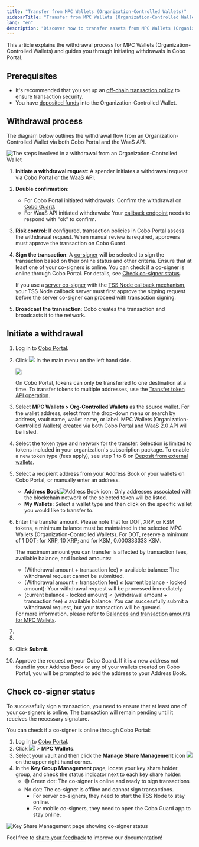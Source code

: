 ```yaml
---
title: "Transfer from MPC Wallets (Organization-Controlled Wallets)"
sidebarTitle: "Transfer from MPC Wallets (Organization-Controlled Wallets)"
lang: "en"
description: "Discover how to transfer assets from MPC Wallets (Organization-Controlled Wallets) in Cobo Portal, enhancing organizational asset control."
---
```



This article explains the withdrawal process for MPC Wallets (Organization-Controlled Wallets) and guides you through initiating withdrawals in Cobo Portal.

## Prerequisites

- It's recommended that you set up an [off-chain transaction policy](/en/portal/risk-controls/off-chain-tx-set-transfer) to ensure transaction security.
- You have [deposited funds](/en/portal/mpc-wallets/ocw/transfers) into the Organization-Controlled Wallet.

## Withdrawal process

The diagram below outlines the withdrawal flow from an Organization-Controlled Wallet via both Cobo Portal and the WaaS API.

<img src="/en/images/transfers/mpc-withdrawal-process.svg" className="diagram" alt="The steps involved in a withdrawal from an Organization-Controlled Wallet"/>

1. **Initiate a withdrawal request**: A spender initiates a withdrawal request via Cobo Portal or [the WaaS API](https://www.cobo.com/developers/v2/guides/mpc-wallets/get-started-ocw#withdraw-tokens).
2. **Double confirmation**:
   - For Cobo Portal initiated withdrawals: Confirm the withdrawal on [Cobo Guard](/en/guard/introduction).
   - For WaaS API initiated withdrawals: Your [callback endpoint](https://www.cobo.com/developers/v2/guides/webhooks-callbacks/introduction) needs to respond with "ok" to confirm.
3. **[Risk control](/en/portal/risk-controls/tx-policies-overview)**: If configured, transaction policies in Cobo Portal assess the withdrawal request. When manual review is required, approvers must approve the transaction on Cobo Guard.
4. **Sign the transaction**: A [co-signer](/en/portal/mpc-wallets/ocw/holder-group-main-group#create-a-main-group) will be selected to sign the transaction based on their online status and other criteria. Ensure that at least one of your co-signers is online. You can check if a co-signer is online through Cobo Portal. For details, see [Check co-signer status](#check-co-signer-status).
   
   <Note>If you use a [server co-signer](https://www.cobo.com/developers/v2/guides/mpc-wallets/server-co-signer/tss-node-overview) with the [TSS Node callback mechanism](https://www.cobo.com/developers/v2/guides/mpc-wallets/server-co-signer/callback-server-overview), your TSS Node callback server must first approve the signing request before the server co-signer can proceed with transaction signing.</Note>
5. **Broadcast the transaction**: Cobo creates the transaction and broadcasts it to the network.


## Initiate a withdrawal

1. Log in to [Cobo Portal](https://portal.cobo.com/login).

2. Click <img src="/en/images/transfers/transfer-button.svg" className="icon"></img> in the main menu on the left hand side.

    <img src="/en/images/transfers/transfer-button-location.png" className="screenshot_modal"/>
 
    <Note>On Cobo Portal, tokens can only be transferred to one destination at a time. To transfer tokens to multiple addresses, use the [Transfer token API operation](https://www.cobo.com/developers/v2/api-references/transactions/transfer-token).</Note>

3. Select **MPC Wallets > Org-Controlled Wallets** as the source wallet. For the wallet address, select from the drop-down menu or search by address, vault name, wallet name, or label. MPC Wallets (Organization-Controlled Wallets) created via both Cobo Portal and WaaS 2.0 API will be listed.

4. Select the token type and network for the transfer. Selection is limited to tokens included in your organization's subscription package. To enable a new token type (fees apply), see step 1 to 6 on [Deposit from external wallets](/en/portal/mpc-wallets/ocw/transfers#deposit-from-external-wallets).

5. Select a recipient address from your Address Book or your wallets on Cobo Portal, or manually enter an address.
    - **Address Book**<img src="/en/images/common/icon_address_book.svg" className="icon" alt="Address Book icon" />: Only addresses associated with the blockchain network of the selected token will be listed.
    - **My Wallets**: Select a wallet type and then click on the specific wallet you would like to transfer to.

6. Enter the transfer amount. Please note that for DOT, XRP, or KSM tokens, a minimum balance must be maintained in the selected MPC Wallets (Organization-Controlled Wallets). For DOT, reserve a minimum of 1 DOT; for XRP, 10 XRP; and for KSM, 0.000333333 KSM.

    <Info>The maximum amount you can transfer is affected by transaction fees, available balance, and locked amounts: <ul><li>(Withdrawal amount + transaction fee) \> available balance: The withdrawal request cannot be submitted.</li><li>(Withdrawal amount + transaction fee) ≤ (current balance - locked amount): Your withdrawal request will be processed immediately.</li><li>(current balance - locked amount) \< (withdrawal amount + transaction fee) ≤ available balance: You can successfully submit a withdrawal request, but your transaction will be queued.</li></ul>For more information, please refer to [Balances and transaction amounts for MPC Wallets](https://www.cobo.com/developers/v2/guides/mpc-wallets/balance-amounts).</Info>

7. <Fee />
8. <MySnippet />
9. Click **Submit**.
10. Approve the request on your Cobo Guard. If it is a new address not found in your Address Book or any of your wallets created on Cobo Portal, you will be prompted to add the address to your Address Book.

## Check co-signer status

To successfully sign a transaction, you need to ensure that at least one of your co-signers is online. The transaction will remain pending until it receives the necessary signature. 

You can check if a co-signer is online through Cobo Portal:
1. Log in to [Cobo Portal](https://portal.cobo.com/login).
2. Click <img src="/en/images/transfers/wallets-icon.svg" className="icon"></img> > **MPC Wallets**.
3. Select your vault and then click the **Manage Share Management** icon <img src="/en/images/transfers/manage-key-share-group.svg" className="icon"></img> on the upper right hand corner.
4. In the **Key Group Management** page, locate your key share holder group, and check the status indicator next to each key share holder:
   - 🟢 Green dot: The co-signer is online and ready to sign transactions
   - No dot: The co-signer is offline and cannot sign transactions.
      - For server co-signers, they need to start the TSS Node to stay online.
      - For mobile co-signers, they need to open the Cobo Guard app to stay online.

<img src="/en/images/transfers/main-group-active.png" className="screenshot_modal" alt="Key Share Management page showing co-signer status"/>

<Tip>Feel free to [share your feedback](https://forms.zohopublic.com/cobo/form/DocumentFeedbackForm/formperma/QvLOhxJv1_JMsJ-1dleZ8Itb_7rzN-LtgvsDdxosoVI?referrername=manuals) to improve our documentation!</Tip>
